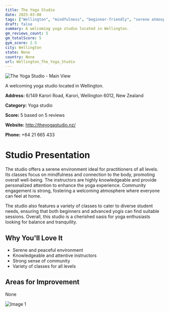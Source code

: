 ```yaml
---
title: The Yoga Studio
date: 2025-03-08
tags: ["Wellington", "mindfulness", "beginner-friendly", "serene atmosphere", "community-focused", "Wellington"]  
draft: false
summary: A welcoming yoga studio located in Wellington.
gm_reviews_count: 5
gm_totalScore: 5
gym_score: 2.5
city: Wellington
state: None
country: None
url: Wellington_The_Yoga_Studio
---
```


<div className="aspect-[16/9] relative my-8">
  <img 
    src="https://lh5.googleusercontent.com/p/AF1QipMaCdahSo01lS2LYCr2CMCexeIYs_Mjkr9r_QIB=w1920-h1080-k-no"
    alt="The Yoga Studio - Main View"
    className="object-cover absolute inset-0 w-full h-full rounded-lg"
  />
</div>

A welcoming yoga studio located in Wellington.

**Address:** 6/149 Karori Road, Karori, Wellington 6012, New Zealand

**Category:** Yoga studio

**Score:** 5 based on 5 reviews

**Website:** http://theyogastudio.nz/

**Phone:** +64 21 665 433

# Studio Presentation

The studio offers a serene environment ideal for practitioners of all levels. Its classes focus on mindfulness and connection to the body, promoting overall well-being. The instructors are highly knowledgeable and provide personalized attention to enhance the yoga experience. Community engagement is strong, fostering a welcoming atmosphere where everyone can feel at home.

The studio also features a variety of classes to cater to diverse student needs, ensuring that both beginners and advanced yogis can find suitable sessions. Overall, this studio is a cherished oasis for yoga enthusiasts looking for balance and tranquility.

## Why You'll Love It

- Serene and peaceful environment
- Knowledgeable and attentive instructors
- Strong sense of community
- Variety of classes for all levels

## Areas for Improvement

None

<div className="grid grid-cols-1 xl:grid-cols-2 gap-4 my-8">
<div className="aspect-[4/3] relative"><img src="https://streetviewpixels-pa.googleapis.com/v1/thumbnail?panoid=P1WEaQxo8UWgnaogsQZRig&cb_client=maps_sv.tactile.gps&w=203&h=100&yaw=145.98032&pitch=0&thumbfov=100" alt="Image 1" className="object-cover absolute inset-0 w-full h-full rounded-lg" /></div>
</div>